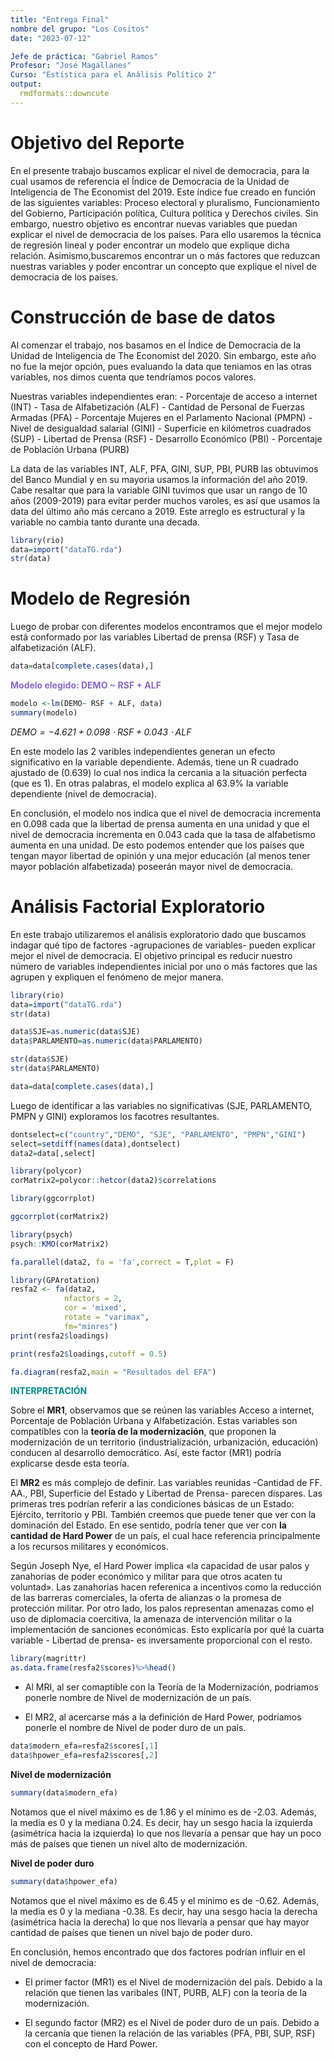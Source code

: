 ---
title: "Entrega Final"
nombre del grupo: "Los Cositos"
date: "2023-07-12"

Jefe de práctica: "Gabriel Ramos"
Profesor: "José Magallanes"
Curso: "Estística para el Análisis Político 2"
output: 
  rmdformats::downcute
---

# Objetivo del Reporte

En el presente trabajo buscamos explicar el nivel de democracia, para la cual usamos de referencia el Índice de Democracia de la Unidad de Inteligencia de The Economist del 2019. Este índice fue creado en función de las siguientes variables: Proceso electoral y pluralismo, Funcionamiento del Gobierno, Participación política, Cultura política y Derechos civiles. Sin embargo, nuestro objetivo es encontrar nuevas variables que puedan explicar el nivel de democracia de los países. Para ello usaremos la técnica de regresión lineal y poder encontrar un modelo que explique dicha relación. Asimismo,buscaremos encontrar un o más factores que reduzcan nuestras variables y poder encontrar un concepto que explique el nivel de democracia de los países.


# Construcción de base de datos

Al comenzar el trabajo, nos basamos en el Índice de Democracia de la Unidad de Inteligencia de The Economist del 2020. Sin embargo, este año no fue la mejor opción, pues evaluando la data que teniamos en las otras variables, nos dimos cuenta que tendríamos pocos valores.

Nuestras variables independientes eran:
-   Porcentaje de acceso a internet (INT)
-   Tasa de Alfabetización (ALF)
-   Cantidad de Personal de Fuerzas Armadas (PFA)
-   Porcentaje Mujeres en el Parlamento Nacional (PMPN)
-   Nivel de desigualdad salarial (GINI) 
-   Superficie en kilómetros cuadrados (SUP)
-   Libertad de Prensa (RSF)
-   Desarrollo Económico (PBI) 
-   Porcentaje de Población Urbana (PURB) 

La data de las variables INT, ALF, PFA, GINI, SUP, PBI, PURB las obtuvimos del Banco Mundial y en su mayoria usamos la información del año 2019. Cabe resaltar que para la variable GINI tuvimos que usar un rango de 10 años (2009-2019) para evitar perder muchos varoles, es así que usamos la data del último año más cercano a 2019. Este arreglo es estructural y la variable no cambia tanto durante una decada.


```{r}
library(rio)
data=import("dataTG.rda")
str(data)
```

# Modelo de Regresión

Luego de probar con diferentes modelos encontramos que el mejor modelo está conformado por las variables Libertad de prensa (RSF) y Tasa de alfabetización (ALF).


```{r}
data=data[complete.cases(data),]
```


<span style = 'color : #8968CD;'>**Modelo elegido: DEMO ~ RSF + ALF**</span>


```{r}
modelo <-lm(DEMO~ RSF + ALF, data)
summary(modelo)
```

*$DEMO = -4.621 + 0.098 \cdot RSF + 0.043 \cdot ALF$*

En este modelo las 2 varibles independientes generan un efecto significativo en la variable dependiente. Además, tiene un R cuadrado ajustado de (0.639) lo  cual nos indica la cercania a la situación perfecta (que es 1). En otras palabras, el modelo explica al 63.9% la variable dependiente (nivel de democracia).

En conclusión, el modelo nos indica que el nivel de democracia incrementa en 0.098 cada que la libertad de prensa aumenta en una unidad y que el nivel de democracia incrementa en 0.043 cada que la tasa de alfabetismo aumenta en una unidad. De esto podemos entender que los países que tengan mayor libertad de opinión y una mejor educación (al menos tener mayor población alfabetizada) poseerán mayor nivel de democracia.

# Análisis Factorial Exploratorio

En este trabajo utilizaremos el análisis exploratorio dado que buscamos indagar qué tipo de factores -agrupaciones de variables- pueden explicar mejor el nivel de democracia. El objetivo principal es reducir nuestro número de variables independientes inicial por uno o más factores que las agrupen y expliquen el fenómeno de mejor manera.

```{r}
library(rio)
data=import("dataTG.rda")
str(data)
```

```{r}
data$SJE=as.numeric(data$SJE)
data$PARLAMENTO=as.numeric(data$PARLAMENTO)

str(data$SJE)
str(data$PARLAMENTO)
```

```{r}
data=data[complete.cases(data),]
```

Luego de identificar a las variables no significativas (SJE, PARLAMENTO, PMPN y GINI) exploramos los facotres resultantes.

```{r}
dontselect=c("country","DEMO", "SJE", "PARLAMENTO", "PMPN","GINI")
select=setdiff(names(data),dontselect) 
data2=data[,select]
```

```{r}
library(polycor)
corMatrix2=polycor::hetcor(data2)$correlations
```

```{r}
library(ggcorrplot)

ggcorrplot(corMatrix2)
```

```{r}
library(psych)
psych::KMO(corMatrix2)
```

```{r, echo=TRUE, eval=TRUE,warning=FALSE, message=FALSE}
fa.parallel(data2, fa = 'fa',correct = T,plot = F)
```

```{r, echo=TRUE, eval=TRUE,warning=FALSE, message=FALSE}
library(GPArotation)
resfa2 <- fa(data2,
            nfactors = 2,
            cor = 'mixed',
            rotate = "varimax",
            fm="minres")
print(resfa2$loadings)
```

```{r}
print(resfa2$loadings,cutoff = 0.5)
```

```{r}
fa.diagram(resfa2,main = "Resultados del EFA")
```

<span style = 'color : #008B8B;'>**INTERPRETACIÓN**</span> 

Sobre el **MR1**, observamos que se reúnen las variables Acceso a internet, Porcentaje de Población Urbana y Alfabetización. Estas variables son compatibles con la **teoría de la modernización**, que proponen la modernización de un territorio (industrialización, urbanización, educación) conducen al desarrollo democrático. Así, este factor (MR1) podría explicarse desde esta teoría.

El **MR2** es más complejo de definir. Las variables reunidas -Cantidad de FF. AA., PBI, Superficie del Estado y Libertad de Prensa- parecen dispares. Las primeras tres podrían referir a las condiciones básicas de un Estado: Ejército, territorio y PBI. También creemos que puede tener que ver con la dominación del Estado. En ese sentido, podría tener que ver con **la cantidad de Hard Power** de un país, el cual hace referencia principalmente a los recursos militares y económicos. 

Según Joseph Nye, el Hard Power implica «la capacidad de usar palos y zanahorias de poder económico y militar para que otros acaten tu voluntad». Las zanahorias hacen referenica a incentivos como la reducción de las barreras comerciales, la oferta de alianzas o la promesa de protección militar. Por otro lado, los palos representan amenazas como el uso de diplomacia coercitiva, la amenaza de intervención militar o la implementación de sanciones económicas.
Esto explicaría por qué la cuarta variable - Libertad de prensa- es inversamente proporcional con el resto. 


```{r}
library(magrittr)
as.data.frame(resfa2$scores)%>%head()
```

-   Al MRI, al ser comaptible con la Teoría de la Modernización, podriamos ponerle nombre de Nivel de modernización de un país.

-   El MR2, al acercarse más a la definición de Hard Power, podríamos ponerle el nombre de Nivel de poder duro de un país.


```{r}
data$modern_efa=resfa2$scores[,1]
data$hpower_efa=resfa2$scores[,2]
```

**Nivel de modernización**

```{r}
summary(data$modern_efa)
```

Notamos que el nivel máximo es de 1.86 y el mínimo es de -2.03. Además, la media es 0 y la mediana 0.24. Es decir, hay un sesgo hacia la izquierda (asimétrica hacia la izquierda) lo que nos llevaría a pensar que hay un poco más de países que tienen un nivel alto de modernización.

**Nivel de poder duro**

```{r}
summary(data$hpower_efa)
```

Notamos que el nivel máximo es de 6.45 y el mínimo es de -0.62. Además, la media es 0 y la mediana -0.38. Es decir, hay una sesgo hacia la derecha (asimétrica hacia la derecha) lo que nos llevaría a pensar que hay mayor cantidad de países que tienen un nivel bajo de poder duro.


En conclusión, hemos encontrado que dos factores podrían influir en el nivel de democracia:

-   El primer factor (MR1) es el Nivel de modernización del país. Debido a la relación que tienen las varibales (INT, PURB, ALF) con la teoría de la modernización.

-   El segundo factor (MR2) es el Nivel de poder duro de un país. Debido a la cercanía que tienen la relación de las variables (PFA, PBI, SUP, RSF) con el concepto de Hard Power.


